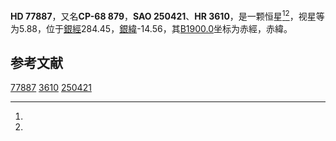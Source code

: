 {{Starbox begin
| name = HD 77887
}}
{{Starbox observe
| epoch = [[J2000.0|J2000.0]]
| constell = {{星座名待查}}<ref name=SIMBAD>{{cite web
 | url=http://simbad.u-strasbg.fr/simbad/sim-id?Ident=HR+3610
 | title=Pulsating variable Star
 | publisher=Centre de Données astronomiques de Strasbourg
 | work=SIMBAD
 | accessdate=2012-07-13
 | archive-date=2016-03-18
 | archive-url=https://web.archive.org/web/20160318082443/http://simbad.u-strasbg.fr/simbad/sim-id?Ident=HR+3610
 | dead-url=no
 }}</ref><ref name=DATA>{{cite web
 | url=http://vizier.u-strasbg.fr/viz-bin/VizieR-5?-out.add=.&-source=5050&-corr=PK=HR&-out.max=9999&HR=3610
 | title=VizieR Detailed Page
 | accessdate=2012-07-13
 | archive-date=2016-03-05
 | archive-url=https://web.archive.org/web/20160305005735/http://vizier.u-strasbg.fr/viz-bin/VizieR-5?-out.add=.&-source=5050&-corr=PK=HR&-out.max=9999&HR=3610
 | dead-url=no
 }}</ref>
| 星官 = 
| ra = {{RA|9|1|8.5}}<ref name=SIMBAD /><ref name=DATA />
| dec = {{DEC|-68|41|2}}<ref name=SIMBAD /><ref name=DATA />
| appmag_v = 5.88<ref name=SIMBAD /><ref name=DATA />
}}
{{Starbox character
| class = M1III<ref name=SIMBAD /><ref name=DATA />
| b-v = 1.63<ref name=SIMBAD /><ref name=DATA />
| u-b = 1.97<ref name=SIMBAD /><ref name=DATA />
| r-i = <ref name=SIMBAD /><ref name=DATA />
| variable = 
}}
{{Starbox astrometry
| radial_v = 1.97
| prop_mo_ra = 13
| parallax = 
| p_error = 
}}
{{Starbox catalog
| names =CP-68 879，[[SAO星表|SAO]] 250421，[[HD星表|HD]] 77887，[[HR星表|HR]] 3610}}
{{Starbox reference |Simbad=HR+3610}}
{{Starbox end}}

'''HD 77887'''，又名'''CP-68 879'''，'''SAO 250421'''、'''HR 3610'''，是一颗恒星<ref name=SIMBAD /><ref name=DATA />，视星等为5.88，位于[[銀道座標系|銀經]]284.45，[[銀道座標系|銀緯]]-14.56，其[[B1900.0|B1900.0]]坐标为赤經{{RA|9|0|0}}，赤緯{{DEC|-68|-14.56|21}}。

== 参考文献 ==
{{reflist}}

{{star-stub}}

[[Category:HD和HDE天體|77887]]
[[Category:HR天體|3610]]
[[Category:SAO天體|250421]]